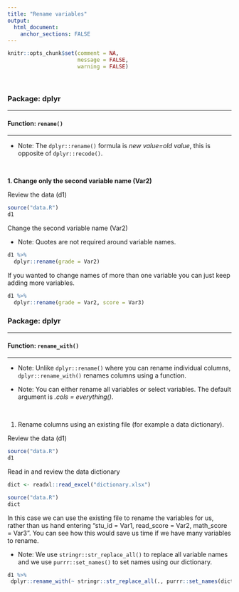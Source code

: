 ```yaml
---
title: "Rename variables"
output: 
  html_document:
    anchor_sections: FALSE
---
```


```r
knitr::opts_chunk$set(comment = NA,
                      message = FALSE,
                      warning = FALSE)
```

<br>

### Package: dplyr

---

#### Function: `rename()`

---

* Note: The `dplyr::rename()` formula is *new value=old value*, this is opposite of `dplyr::recode()`.

<br>

**1\. Change only the second variable name (Var2)**

Review the data (d1)

```r

source("data.R")
d1

```

Change the second variable name (Var2)

* Note: Quotes are not required around variable names.

```r

d1 %>% 
  dplyr::rename(grade = Var2)

```

If you wanted to change names of more than one variable you can just keep adding more variables.

```r

d1 %>% 
  dplyr::rename(grade = Var2, score = Var3)


```


### Package: dplyr

---

#### Function: `rename_with()`

---

* Note: Unlike `dplyr::rename()` where you can rename individual columns, `dplyr::rename_with()` renames columns using a function.

* Note: You can either rename all variables or select variables. The default argument is *.cols = everything()*.

<br>

1. Rename columns using an existing file (for example a data dictionary).

Review the data (d1)

```r

source("data.R")
d1

```

Read in and review the data dictionary

```r

dict <- readxl::read_excel("dictionary.xlsx")

```

```r

source("data.R")
dict

```

In this case we can use the existing file to rename the variables for us, rather than us hand entering "stu_id = Var1, read_score = Var2, math_score = Var3". You can see how this would save us time if we have many variables to rename.

* Note: We use `stringr::str_replace_all()` to replace all variable names and we use `purrr::set_names()` to set names using our dictionary.

```r

d1 %>%
 dplyr::rename_with(~ stringr::str_replace_all(., purrr::set_names(dict2$label, dict2$question)))

```

